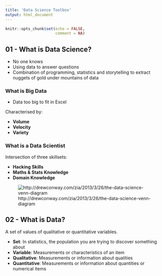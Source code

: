 ```yaml
---
title: 'Data Science Toolbox'
output: html_document
---
```


```r
knitr::opts_chunk$set(echo = FALSE, 
                      comment = NA)
```

## 01 - What is Data Science?

- No one knows
- Using data to answer questions
- Combination of programming, statistics and storytelling to extract nuggets of gold under mountains of data

### What is Big Data

- Data too big to fit in Excel

Characterised by:

- __Volume__
- __Velocity__
- __Variety__

### What is a Data Scientist

Intersection of three skillsets:

- __Hacking Skills__
- __Maths & Stats Knowledge__
- __Domain Knowledge__

![http://drewconway.com/zia/2013/3/26/the-data-science-venn-diagram](./figures/data-science-venn-diagram.png)

## 02 - What is Data?

A set of values of qualitative or quantitative variables.

- __Set__: In statistics, the population you are trying to discover something about
- __Variable__: Measurements or characteristics of an item
- __Qualitative__: Measurements or information about qualities
- __Quantitative__: Measurements or information about quantities or numerical items

